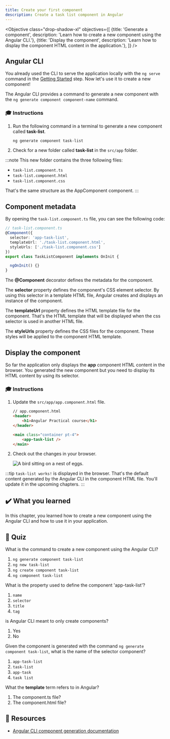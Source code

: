 ```yaml
---
title: Create your first component
description: Create a task list component in Angular
---
```



<Objective class="drop-shadow-xl" objectives={[
    {title: 'Generate a component', description: 'Learn how to create a new component using the Angular CLI.'},
    {title: 'Display the component', description: 'Learn how to display the component HTML content in the application.'},
]} />

## Angular CLI

You already used the CLI to serve the application locally with the `ng serve` command in the <a href="/practical-course/getting-started/#running-the-application" target="_blank">Getting Started</a> step. Now let's use it to create a new component!

The Angular CLI provides a command to generate a new component with the `ng generate component component-name` command.

### 🎓 Instructions

<Steps>

1. Run the following command in a terminal to generate a new component called **task-list**.

    ```bash
    ng generate component task-list
    ```

2. Check for a new folder called **task-list** in the `src/app` folder.

</Steps>

:::note
This new folder contains the three following files:

- `task-list.component.ts`
- `task-list.component.html`
- `task-list.component.css`

That's the same structure as the AppComponent component.
:::

## Component metadata

By opening the `task-list.component.ts` file, you can see the following code:

```typescript
// task-list.component.ts
@Component({
  selector: 'app-task-list',
  templateUrl: './task-list.component.html',
  styleUrls: ['./task-list.component.css']
})
export class TaskListComponent implements OnInit {

  ngOnInit() {}
}
```

The **@Component** decorator defines the metadata for the component.

The **selector** property defines the component's CSS element selector.
By using this selector in a template HTML file, Angular creates and displays an instance of the component.

The **templateUrl** property defines the HTML template file for the component.
That's the HTML template that will be displayed when the css selector is used in another HTML file.

The **styleUrls** property defines the CSS files for the component.
These styles will be applied to the component HTML template.


## Display the component

So far the application only displays the **app** component HTML content in the browser.
You generated the new component but you need to display its HTML content by using its selector.

### 🎓 Instructions

<Steps>

1. Update the `src/app/app.component.html` file.

    ```html ins={"Add the task list selector (and the main tag for styling and semantic purposes)": 5-8}
    // app.component.html
    <header>
        <h1>Angular Practical course</h1>
    </header>

    <main class="container pt-4">
        <app-task-list />
    </main>
    ```

2. Check out the changes in your browser.

    <Image class="shadow-xl rounded-xl" src={creationImg} alt="A bird sitting on a nest of eggs."/>

</Steps>

:::tip
`task-list works!` is displayed in the browser.
That's the default content generated by the Angular CLI in the component HTML file. You'll update it in the upcoming chapters.
:::

## ✔️ What you learned

In this chapter, you learned how to create a new component using the Angular CLI and how to use it in your application.

## 🚦 Quiz

What is the command to create a new component using the Angular CLI?

1. `ng generate component task-list`
2. `ng new task-list`
3. `ng create component task-list`
4. `ng component task-list`

What is the property used to define the component 'app-task-list'?

1. `name`
2. `selector`
3. `title`
4. `tag`

is Angular CLI meant to only create components?

1. Yes
2. No

Given the component is generated with the command `ng generate component task-list`, what is the name of the selector component?

1. `app-task-list`
2. `task-list`
3. `app-task`
4. `task list`

What the **template** term refers to in Angular?

1. The component.ts file?
2. The component.html file?

## 🔗 Resources

- <a href="https://angular.dev/cli/generate/component" target="_blank">Angular CLI component generation documentation</a>
